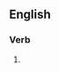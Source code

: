 ==English==

===Verb===
{{head|en|present participle}}

# {{present participle of|freebase|lang=en|nocat=1}}